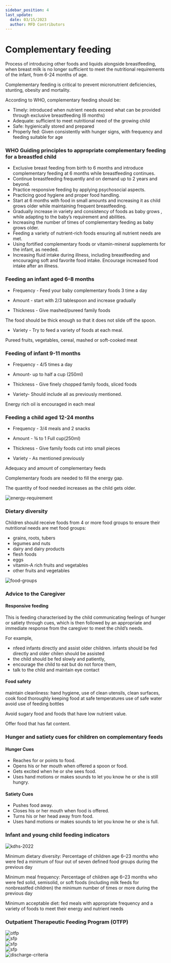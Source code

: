 ```yaml
---
sidebar_position: 4
last_update:
  date: 03/15/2023
  author: MFD Contributors
---
```


# Complementary feeding

Process of introducing other foods and liquids alongside breastfeeding, when  breast milk is no longer sufficient to meet the nutritional requirements of the infant, from 6-24 months of age.

Complementary feeding is critical to prevent micronutrient  deficiencies, stunting, obesity and mortality.

According to WHO, complementary feeding should be:
- Timely: introduced when nutrient needs exceed what can be provided through exclusive breastfeeding (6 months)
- Adequate: sufficient to meet nutritional need of the growing child
- Safe: hygienically stored and  prepared
- Properly fed: Given consistently with hunger signs, with frequency and feeding suitable for age

### WHO Guiding principles to appropriate complementary feeding for a breastfed child

- Exclusive breast feeding from birth to 6 months and introduce complementary feeding at 6 months while breastfeeding continues.
- Continue breastfeeding frequently and on demand up to 2 years and beyond.
- Practice responsive feeding by applying psychosocial aspects.
- Practicing good hygiene and proper food handling.
- Start at 6 months with food in small amounts and increasing it as child grows older while maintaining frequent breastfeeding.
- Gradually increase in variety and consistency of foods as baby grows , while adapting to the baby’s requirement and abilities.
- Increasing the number of times of complementary feeding as baby grows older.
- Feeding a variety of nutrient-rich foods ensuring all nutrient needs are met.
- Using fortified complementary foods or vitamin-mineral supplements for the infant, as needed.
- Increasing fluid intake during illness, including breastfeeding and encouraging soft and favorite food intake. Encourage increased food intake after an illness.

### Feeding an infant aged 6-8 months

- Frequency - Feed your baby complementary foods 3 time a day

- Amount - start with 2/3 tablespoon and increase gradually

- Thickness - Give mashed/pureed family foods

The food should be thick enough so that it does not slide off the spoon.

- Variety - Try to feed a variety of foods at each meal.

Pureed fruits, vegetables, cereal, mashed or soft-cooked meat

### Feeding of infant 9-11 months

- Frequency - 4/5 times a day

- Amount- up to half a cup (250ml)

- Thickness - Give finely chopped family foods, sliced foods

- Variety- Should include all as previously mentioned.

Energy rich oil is encouraged in each meal

### Feeding a child aged 12-24 months

- Frequency - 3/4 meals and 2 snacks

- Amount - ¾ to 1 Full cup(250ml)

- Thickness - Give family foods cut into small pieces

- Variety -  As mentioned previously 

Adequacy and amount of complementary feeds

Complementary foods are needed to fill the energy gap. 

The quantity of food needed increases as the child gets older.

<div style={{ display: 'flex', justifyContent: 'center' }}>
  <img src="https://i.imgur.com/4Ynye7t.jpg" alt="energy-requirement" />
</div>

### Dietary diversity

Children should receive foods from 4 or more food groups to ensure their nutritional needs are met
food groups:
- grains, roots, tubers
- legumes and nuts
- dairy and dairy products
- flesh foods
- eggs
- vitamin-A rich fruits and vegetables
- other fruits and vegetables

<div style={{ display: 'flex', justifyContent: 'center' }}>
  <img src="https://i.imgur.com/ShVTCYF.jpg" alt="food-groups" />
</div>

### Advice to the Caregiver 

#### Responsive feeding

This is feeding characterised by the child communicating feelings of hunger or satiety through cues, which is then followed by an appropriate and immediate response from the caregiver to meet the child’s needs.

For example, 
- nfeed infants directly and assist older children. infants should be fed directly and older chilen should be assisted
- the child should be fed slowly and patiently, 
- encourage the child to eat but do not force them,
- talk to the child and maintain eye contact

#### Food safety

maintain cleanliness: hand hygiene, use of clean utensils, clean surfaces,
cook food thoroughly
keeping food at safe temperatures
use of safe water
avoid use of feeding bottles

Avoid sugary food and foods that have low nutrient value.

Offer food that has fat content.

### Hunger and satiety cues for children on complementary feeds

#### Hunger Cues
- Reaches for or points to food.
- Opens his or her mouth when offered a spoon or food.
- Gets excited when he or she sees food.
- Uses hand motions or makes sounds to let you know he or she is still hungry.

#### Satiety Cues
- Pushes food away.
- Closes his or her mouth when food is offered.
- Turns his or her head away from food.
- Uses hand motions or makes sounds to let you know he or she is full.

### Infant and young child feeding indicators

<div style={{ display: 'flex', justifyContent: 'center' }}>
  <img src="https://i.imgur.com/TGYYmYq.jpg" alt="kdhs-2022" />
</div>

Minimum dietary diversity: Percentage of children age 6–23 months who were fed a minimum of four out of seven defined food groups during the previous day

Minimum meal frequency: Percentage of children age 6–23 months who were fed solid, semisolid, or soft foods (including milk feeds for nonbreastfed children) the minimum number of times or more during the previous day

Minimum acceptable diet: fed meals with appropriate frequency and a variety of foods to meet their energy and nutrient needs

### Outpatient Therapeutic Feeding Program (OTFP)

<div style={{ display: 'flex', justifyContent: 'center' }}>
  <img src="https://i.imgur.com/W5oG9eD.jpg" alt="otfp" />
</div>

<div style={{ display: 'flex', justifyContent: 'center' }}>
  <img src="https://i.imgur.com/6YPeq50.jpg" alt="sfp" />
</div>

<div style={{ display: 'flex', justifyContent: 'center' }}>
  <img src="https://i.imgur.com/fLVI8A9.jpg" alt="sfp" />
</div>

<div style={{ display: 'flex', justifyContent: 'center' }}>
  <img src="https://i.imgur.com/AEGFqmD.jpg" alt="sfp" />
</div>

<div style={{ display: 'flex', justifyContent: 'center' }}>
  <img src="https://i.imgur.com/Mjknajf.jpg" alt="discharge-criteria" />
</div>

